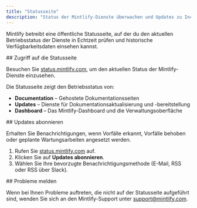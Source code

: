 ```yaml
---
title: "Statusseite"
description: "Status der Mintlify-Dienste überwachen und Updates zu Incidents abonnieren"
---
```


Mintlify betreibt eine öffentliche Statusseite, auf der du den aktuellen Betriebsstatus der Dienste in Echtzeit prüfen und historische Verfügbarkeitsdaten einsehen kannst.

<div id="accessing-the-status-page">
  ## Zugriff auf die Statusseite
</div>

Besuchen Sie [status.mintlify.com](https://status.mintlify.com), um den aktuellen Status der Mintlify-Dienste einzusehen.

Die Statusseite zeigt den Betriebsstatus von:

- **Documentation** – Gehostete Dokumentationsseiten
- **Updates** – Dienste für Dokumentationsaktualisierung und -bereitstellung
- **Dashboard** – Das Mintlify-Dashboard und die Verwaltungsoberfläche

<div id="subscribing-to-updates">
  ## Updates abonnieren
</div>

Erhalten Sie Benachrichtigungen, wenn Vorfälle erkannt, Vorfälle behoben oder geplante Wartungsarbeiten angesetzt werden.

1. Rufen Sie [status.mintlify.com](https://status.mintlify.com) auf.
2. Klicken Sie auf **Updates abonnieren**.
3. Wählen Sie Ihre bevorzugte Benachrichtigungsmethode (E-Mail, RSS oder RSS über Slack).

<div id="reporting-issues">
  ## Probleme melden
</div>

Wenn bei Ihnen Probleme auftreten, die nicht auf der Statusseite aufgeführt sind, wenden Sie sich an den Mintlify-Support unter [support@mintlify.com](mailto:support@mintlify.com).